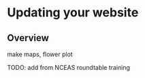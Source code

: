 # Updating your website {#updating-your-website}

## Overview

make maps, flower plot

TODO: add from NCEAS roundtable training